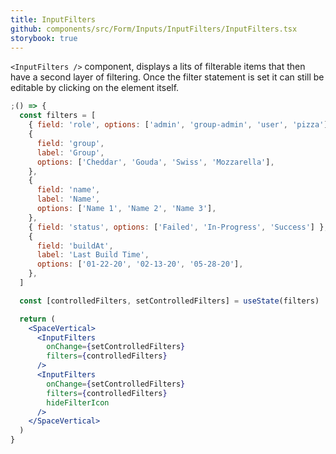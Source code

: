 ```yaml
---
title: InputFilters
github: components/src/Form/Inputs/InputFilters/InputFilters.tsx
storybook: true
---
```


`<InputFilters />` component, displays a lits of filterable items that then have a second layer of filtering. Once the filter statement is set it can still be editable by clicking on the element itself.

```jsx
;() => {
  const filters = [
    { field: 'role', options: ['admin', 'group-admin', 'user', 'pizza'] },
    {
      field: 'group',
      label: 'Group',
      options: ['Cheddar', 'Gouda', 'Swiss', 'Mozzarella'],
    },
    {
      field: 'name',
      label: 'Name',
      options: ['Name 1', 'Name 2', 'Name 3'],
    },
    { field: 'status', options: ['Failed', 'In-Progress', 'Success'] },
    {
      field: 'buildAt',
      label: 'Last Build Time',
      options: ['01-22-20', '02-13-20', '05-28-20'],
    },
  ]

  const [controlledFilters, setControlledFilters] = useState(filters)

  return (
    <SpaceVertical>
      <InputFilters
        onChange={setControlledFilters}
        filters={controlledFilters}
      />
      <InputFilters
        onChange={setControlledFilters}
        filters={controlledFilters}
        hideFilterIcon
      />
    </SpaceVertical>
  )
}
```

